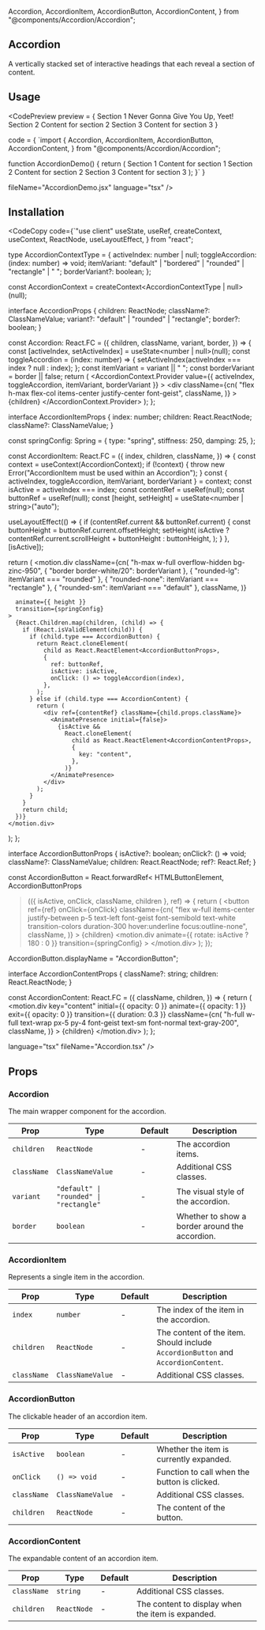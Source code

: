   Accordion,
  AccordionItem,
  AccordionButton,
  AccordionContent,
} from "@components/Accordion/Accordion";


## Accordion

A vertically stacked set of interactive headings that each reveal a section of content.

## Usage 

<CodePreview
preview = 
{
<Accordion variant="rounded" border={true} className="min-w-72 gap-2">
  <AccordionItem index={0}>
    <AccordionButton>Section 1</AccordionButton>
    <AccordionContent>Never Gonna Give You Up, Yeet!</AccordionContent>
  </AccordionItem>
  <AccordionItem index={1}>
    <AccordionButton>Section 2</AccordionButton>
    <AccordionContent>Content for section 2</AccordionContent>
  </AccordionItem>
  <AccordionItem index={2}>
    <AccordionButton>Section 3</AccordionButton>
    <AccordionContent>Content for section 3</AccordionContent>
  </AccordionItem>
</Accordion>
} 

code = 
{
`import {
  Accordion,
  AccordionItem,
  AccordionButton,
  AccordionContent,
} from "@components/Accordion/Accordion";

function AccordionDemo() {
  return (
    <Accordion variant="rounded" border={true}>
      <AccordionItem index={0}>
        <AccordionButton>Section 1</AccordionButton>
        <AccordionContent>Content for section 1</AccordionContent>
      </AccordionItem>
      <AccordionItem index={1}>
        <AccordionButton>Section 2</AccordionButton>
        <AccordionContent>Content for section 2</AccordionContent>
      </AccordionItem>
      <AccordionItem index={2}>
        <AccordionButton>Section 3</AccordionButton>
        <AccordionContent>Content for section 3</AccordionContent>
      </AccordionItem>
    </Accordion>
  );
}`
}

fileName="AccordionDemo.jsx"
language="tsx" 
/>

## Installation

<CodeCopy 
  code={`"use client"
  useState,
  useRef,
  createContext,
  useContext,
  ReactNode,
  useLayoutEffect,
} from "react";

type AccordionContextType = {
  activeIndex: number | null;
  toggleAccordion: (index: number) => void;
  itemVariant: "default" | "bordered" | "rounded" | "rectangle" | " ";
  borderVariant?: boolean;
};

const AccordionContext = createContext<AccordionContextType | null>(null);

interface AccordionProps {
  children: ReactNode;
  className?: ClassNameValue;
  variant?: "default" | "rounded" | "rectangle";
  border?: boolean;
}

const Accordion: React.FC<AccordionProps> = ({
  children,
  className,
  variant,
  border,
}) => {
  const [activeIndex, setActiveIndex] = useState<number | null>(null);
  const toggleAccordion = (index: number) => {
    setActiveIndex(activeIndex === index ? null : index);
  };
  const itemVariant = variant || " ";
  const borderVariant = border || false;
  return (
    <AccordionContext.Provider
      value={{ activeIndex, toggleAccordion, itemVariant, borderVariant }}
    >
      <div
        className={cn(
          "flex h-max flex-col items-center justify-center font-geist",
          className,
        )}
      >
        {children}
      </div>
    </AccordionContext.Provider>
  );
};

interface AccordionItemProps {
  index: number;
  children: React.ReactNode;
  className?: ClassNameValue;
}

const springConfig: Spring = {
  type: "spring",
  stiffness: 250,
  damping: 25,
};

const AccordionItem: React.FC<AccordionItemProps> = ({
  index,
  children,
  className,
}) => {
  const context = useContext(AccordionContext);
  if (!context) {
    throw new Error("AccordionItem must be used within an Accordion");
  }
  const { activeIndex, toggleAccordion, itemVariant, borderVariant } = context;
  const isActive = activeIndex === index;
  const contentRef = useRef<HTMLDivElement>(null);
  const buttonRef = useRef<HTMLButtonElement>(null);
  const [height, setHeight] = useState<number | string>("auto");

  useLayoutEffect(() => {
    if (contentRef.current && buttonRef.current) {
      const buttonHeight = buttonRef.current.offsetHeight;
      setHeight(
        isActive
          ? contentRef.current.scrollHeight + buttonHeight
          : buttonHeight,
      );
    }
  }, [isActive]);

  return (
    <motion.div
    className={cn(
      "h-max w-full overflow-hidden bg-zinc-950",
      { "border border-white/20": borderVariant },
      { "rounded-lg": itemVariant === "rounded" },
      { "rounded-none": itemVariant === "rectangle" },
      { "rounded-sm": itemVariant === "default" },
      className,
    )}
    
      animate={{ height }}
      transition={springConfig}
    >
      {React.Children.map(children, (child) => {
        if (React.isValidElement(child)) {
          if (child.type === AccordionButton) {
            return React.cloneElement(
              child as React.ReactElement<AccordionButtonProps>,
              {
                ref: buttonRef,
                isActive: isActive,
                onClick: () => toggleAccordion(index),
              },
            );
          } else if (child.type === AccordionContent) {
            return (
              <div ref={contentRef} className={child.props.className}>
                <AnimatePresence initial={false}>
                  {isActive &&
                    React.cloneElement(
                      child as React.ReactElement<AccordionContentProps>,
                      {
                        key: "content",
                      },
                    )}
                </AnimatePresence>
              </div>
            );
          }
        }
        return child;
      })}
    </motion.div>
  );
};

interface AccordionButtonProps {
  isActive?: boolean;
  onClick?: () => void;
  className?: ClassNameValue;
  children: React.ReactNode;
  ref?: React.Ref<HTMLButtonElement>;
}

const AccordionButton = React.forwardRef<
  HTMLButtonElement,
  AccordionButtonProps
>(({ isActive, onClick, className, children }, ref) => {
  return (
    <button
      ref={ref}
      onClick={onClick}
      className={cn(
        "flex w-full items-center justify-between p-5 text-left font-geist font-semibold text-white transition-colors duration-300 hover:underline focus:outline-none",
        className,
      )}
    >
      <span>{children}</span>
      <motion.div
        animate={{ rotate: isActive ? 180 : 0 }}
        transition={springConfig}
      >
        <ChevronDown className="h-6 w-6" />
      </motion.div>
    </button>
  );
});

AccordionButton.displayName = "AccordionButton";

interface AccordionContentProps {
  className?: string;
  children: React.ReactNode;
}

const AccordionContent: React.FC<AccordionContentProps> = ({
  className,
  children,
}) => {
  return (
    <motion.div
      key="content"
      initial={{ opacity: 0 }}
      animate={{ opacity: 1 }}
      exit={{ opacity: 0 }}
      transition={{ duration: 0.3 }}
      className={cn(
        "h-full w-full text-wrap px-5 py-4 font-geist text-sm font-normal text-gray-200",
        className,
      )}
    >
      {children}
    </motion.div>
  );
};

language="tsx"
fileName="Accordion.tsx"
/>


## Props

### Accordion

The main wrapper component for the accordion.

| Prop        | Type                                    | Default | Description                                    |
| ----------- | --------------------------------------- | ------- | ---------------------------------------------- |
| `children`  | `ReactNode`                             | -       | The accordion items.                           |
| `className` | `ClassNameValue`                        | -       | Additional CSS classes.                        |
| `variant`   | `"default" \| "rounded" \| "rectangle"` | -       | The visual style of the accordion.             |
| `border`    | `boolean`                               | -       | Whether to show a border around the accordion. |

### AccordionItem

Represents a single item in the accordion.

| Prop        | Type             | Default | Description                                                                       |
| ----------- | ---------------- | ------- | --------------------------------------------------------------------------------- |
| `index`     | `number`         | -       | The index of the item in the accordion.                                           |
| `children`  | `ReactNode`      | -       | The content of the item. Should include `AccordionButton` and `AccordionContent`. |
| `className` | `ClassNameValue` | -       | Additional CSS classes.                                                           |

### AccordionButton

The clickable header of an accordion item.

| Prop        | Type             | Default | Description                                  |
| ----------- | ---------------- | ------- | -------------------------------------------- |
| `isActive`  | `boolean`        | -       | Whether the item is currently expanded.      |
| `onClick`   | `() => void`     | -       | Function to call when the button is clicked. |
| `className` | `ClassNameValue` | -       | Additional CSS classes.                      |
| `children`  | `ReactNode`      | -       | The content of the button.                   |

### AccordionContent

The expandable content of an accordion item.

| Prop        | Type        | Default | Description                                       |
| ----------- | ----------- | ------- | ------------------------------------------------- |
| `className` | `string`    | -       | Additional CSS classes.                           |
| `children`  | `ReactNode` | -       | The content to display when the item is expanded. |

